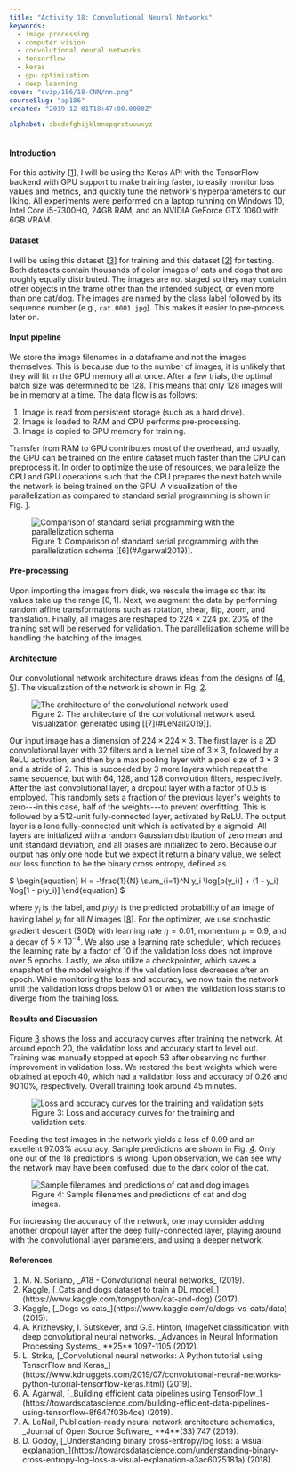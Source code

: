 ```yaml
---
title: "Activity 18: Convolutional Neural Networks"
keywords:
  - image processing
  - computer vision
  - convolutional neural networks
  - tensorflow
  - keras
  - gpu optimization
  - deep learning
cover: "svip/186/18-CNN/nn.png"
courseSlug: "ap186"
created: "2019-12-01T18:47:00.0000Z"

alphabet: abcdefghijklmnopqrstuvwxyz
---
```



#### Introduction

For this activity [[1](#Soriano2019)], I will be using the Keras API with the TensorFlow backend with GPU support to
make training faster, to easily monitor loss values and metrics, and quickly tune the network's hyperparameters to our
liking. All experiments were performed on a laptop running on Windows 10, Intel Core i5-7300HQ, 24GB RAM, and an NVIDIA
GeForce GTX 1060 with 6GB VRAM.

#### Dataset

I will be using this dataset [[3](#Kaggle2015)] for training and this dataset [[2](#Kaggle2017)] for testing. Both
datasets contain thousands of color images of cats and dogs that are roughly equally distributed. The images are not
staged so they may contain other objects in the frame other than the intended subject, or even more than one cat/dog.
The images are named by the class label followed by its sequence number (e.g., `cat.0001.jpg`). This makes it easier to
pre-process later on.

#### Input pipeline

We store the image filenames in a dataframe and not the images themselves. This is because due to the number of images,
it is unlikely that they will fit in the GPU memory all at once. After a few trials, the optimal batch size was
determined to be 128. This means that only 128 images will be in memory at a time. The data flow is as follows:

1. Image is read from persistent storage (such as a hard drive).
2. Image is loaded to RAM and CPU performs pre-processing.
3. Image is copied to GPU memory for training.

Transfer from RAM to GPU contributes most of the overhead, and usually, the GPU can be trained on the entire dataset
much faster than the CPU can preprocess it. In order to optimize the use of resources, we parallelize the CPU and GPU
operations such that the CPU prepares the next batch while the network is being trained on the GPU. A visualization of
the parallelization as compared to standard serial programming is shown in Fig.&nbsp;[1](#fig-parallelize).

<figure id="fig-parallelize" class="container">
  <img
    src={buildCldUrl("svip/186/18-CNN/parallelize.png")}
    alt="Comparison of standard serial programming with the parallelization schema"
    class="mx-auto"
  />
  <figcaption class="text-center">
    Figure 1: Comparison of standard serial programming with the parallelization schema [[6](#Agarwal2019)].
  </figcaption>
</figure>

#### Pre-processing

Upon importing the images from disk, we rescale the image so that its values take up the range $[0, 1]$. Next, we
augment the data by performing random affine transformations such as rotation, shear, flip, zoom, and translation.
Finally, all images are reshaped to $224 \times 224$ px. 20% of the training set will be reserved for validation. The
parallelization scheme will be handling the batching of the images.

#### Architecture

Our convolutional network architecture draws ideas from the designs of [[4](#Krizhevsky2012), [5](#Strika2019)]. The
visualization of the network is shown in Fig.&nbsp;[2](#fig-architecture).

<figure id="fig-architecture" class="container">
  <img
    src={buildCldUrl("svip/186/18-CNN/nn.png")}
    alt="The architecture of the convolutional network used"
    class="mx-auto"
  />
  <figcaption class="text-center">
    Figure 2: The architecture of the convolutional network used. Visualization generated using [[7](#LeNail2019)].
  </figcaption>
</figure>

Our input image has a dimension of $224 \times 224 \times 3$. The first layer is a 2D convolutional layer with 32
filters and a kernel size of $3 \times 3$, followed by a ReLU activation, and then by a max pooling layer with a pool
size of $3 \times 3$ and a stride of 2. This is succeeded by 3 more layers which repeat the same sequence, but with 64,
128, and 128 convolution filters, respectively. After the last convolutional layer, a dropout layer with a factor of 0.5
is employed. This randomly sets a fraction of the previous layer's weights to zero---in this case, half of the
weights---to prevent overfitting. This is followed by a 512-unit fully-connected layer, activated by ReLU. The output
layer is a lone fully-connected unit which is activated by a sigmoid. All layers are initialized with a random Gaussian
distribution of zero mean and unit standard deviation, and all biases are initialized to zero. Because our output has
only one node but we expect it return a binary value, we select our loss function to be the binary cross entropy,
defined as

<span id="eq-loss" class="mx-auto">
$
\begin{equation}
  H = -\frac{1}{N} \sum_{i=1}^N y_i \log[p(y_i)] + (1 - y_i) \log[1 - p(y_i)]
\end{equation}
$
</span>

where $y_i$ is the label, and $p(y_i)$ is the predicted probability of an image of having label $y_i$ for all $N$ images
[[8](#Godoy2018)]. For the optimizer, we use stochastic gradient descent (SGD) with learning rate $\eta = 0.01$,
momentum $\mu = 0.9$, and a decay of $5 \times 10^{-4}$. We also use a learning rate scheduler, which reduces the
learning rate by a factor of 10 if the validation loss does not improve over 5 epochs. Lastly, we also utilize a
checkpointer, which saves a snapshot of the model weights if the validation loss decreases after an epoch. While
monitoring the loss and accuracy, we now train the network until the validation loss drops below 0.1 or when the
validation loss starts to diverge from the training loss.

#### Results and Discussion

Figure&nbsp;[3](#fig-loss-curves) shows the loss and accuracy curves after training the network. At around epoch 20, the
validation loss and accuracy start to level out. Training was manually stopped at epoch 53 after observing no further
improvement in validation loss. We restored the best weights which were obtained at epoch 40, which had a validation
loss and accuracy of 0.26 and 90.10%, respectively. Overall training took around 45 minutes.

<figure id="fig-loss-curves" class="container">
  <img
    src={buildCldUrl("svip/186/18-CNN/loss-acc.png")}
    alt="Loss and accuracy curves for the training and validation sets"
    class="mx-auto"
  />
  <figcaption class="text-center">
    Figure 3: Loss and accuracy curves for the training and validation sets.
  </figcaption>
</figure>

Feeding the test images in the network yields a loss of 0.09 and an excellent 97.03% accuracy. Sample predictions
are shown in Fig.&nbsp;[4](#fig-outputs). Only one out of the 18 predictions is wrong. Upon observation, we can see why
the network may have been confused: due to the dark color of the cat.

<figure id="fig-outputs" class="container">
  <img
    src={buildCldUrl("svip/186/18-CNN/outputs.png")}
    alt="Sample filenames and predictions of cat and dog images"
    class="mx-auto"
  />
  <figcaption class="text-center">
    Figure 4: Sample filenames and predictions of cat and dog images.
  </figcaption>
</figure>

For increasing the accuracy of the network, one may consider adding another dropout layer after the deep fully-connected
layer, playing around with the convolutional layer parameters, and using a deeper network.

#### References

<ol className="reference">
  <li id="Soriano2019">M. N. Soriano, _A18 - Convolutional neural networks_ (2019).</li>
  <li id="Kaggle2017">
    Kaggle,
    [_Cats and dogs dataset to train a DL model_](https://www.kaggle.com/tongpython/cat-and-dog)
    (2017).
  </li>
  <li id="Kaggle2015">
    Kaggle,
    [_Dogs vs cats_](https://www.kaggle.com/c/dogs-vs-cats/data)
    (2015).
  </li>
  <li id="Krizhevsky2012">
    A. Krizhevsky, I. Sutskever, and G.E. Hinton,
    ImageNet classification with deep convolutional neural networks.
    _Advances in Neural Information Processing Systems_ **25** 1097-1105 (2012).
  </li>
  <li id="Strika2019">
    L. Strika,
    [_Convolutional neural networks: A Python tutorial using TensorFlow and Keras_](https://www.kdnuggets.com/2019/07/convolutional-neural-networks-python-tutorial-tensorflow-keras.html)
    (2019).
  </li>
  <li id="Agarwal2019">
    A. Agarwal,
    [_Building efficient data pipelines using TensorFlow_](https://towardsdatascience.com/building-efficient-data-pipelines-using-tensorflow-8f647f03b4ce)
    (2019).
  </li>
  <li id="LeNail2019">
    A. LeNail, Publication-ready neural network architecture schematics,
    _Journal of Open Source Software_ **4**(33) 747 (2019).
  </li>
  <li id="Godoy2018">
    D. Godoy,
    [_Understanding binary cross-entropy/log loss: a visual explanation_](https://towardsdatascience.com/understanding-binary-cross-entropy-log-loss-a-visual-explanation-a3ac6025181a)
    (2018).
  </li>
</ol>
